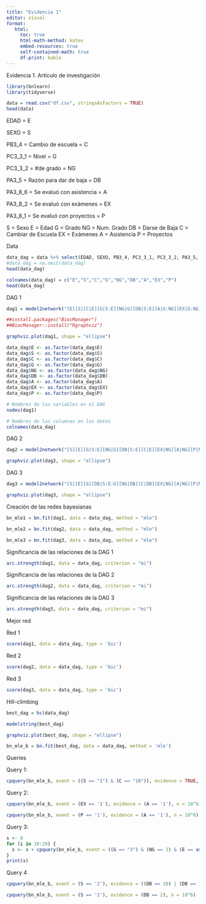 ---
title: "Evidencia 1"
editor: visual
format:
   html:
     toc: true
     html-math-method: katex
     embed-resources: true
     self-contained-math: true
     df-print: kable
---

Evidencia 1. Artículo de investigación


```{r}
library(bnlearn)
library(tidyverse)
```

```{r}
data = read.csv("df.csv", stringsAsFactors = TRUE)
head(data)
```

EDAD = E

SEXO = S

PB3_4 = Cambio de escuela = C

PC3_3_1 = Nivel = G

PC3_3_2 = #de grado = NG

PA3_5 = Razón para dar de baja = DB

PA3_8_6 = Se evaluó con asistencia = A

PA3_8_2 = Se evaluó con exámenes = EX

PA3_8_1 = Se evaluó con proyectos = P

S = Sexo E = Edad G = Grado NG = Num. Grado DB = Darse de Baja C = Cambiar de Escuela EX = Exámenes A = Asistencia P = Proyectos

Data

```{r}
data_dag = data %>% select(EDAD, SEXO, PB3_4, PC3_3_1, PC3_3_2, PA3_5, PA3_8_6, PA3_8_2, PA3_8_1)
#data_dag = na.omit(data_dag)
head(data_dag)
```

```{r}
colnames(data_dag) = c("E","S","C","G","NG","DB","A","EX","P")
head(data_dag)
```

DAG 1

```{r}
dag1 = model2network("[E][S][C|E][G|S:E][NG|G][DB|S:E][A|G:NG][EX|G:NG][P|G:NG]") 
```

```{r}
##install.packages("BiocManager")
##BiocManager::install("Rgraphviz")
```

```{r}
graphviz.plot(dag1, shape = "ellipse")
```

```{r}
data_dag$E <- as.factor(data_dag$E)
data_dag$S <- as.factor(data_dag$S)
data_dag$C <- as.factor(data_dag$C)
data_dag$G <- as.factor(data_dag$G)
data_dag$NG <- as.factor(data_dag$NG)
data_dag$DB <- as.factor(data_dag$DB)
data_dag$A <- as.factor(data_dag$A)
data_dag$EX <- as.factor(data_dag$EX)
data_dag$P <- as.factor(data_dag$P)
```

```{r}
# Nombres de las variables en el DAG
nodes(dag1)

# Nombres de las columnas en los datos
colnames(data_dag)
```

DAG 2

```{r}
dag2 = model2network("[S][E][G|S:E][NG|G][DB|S:E][C|E][EX|NG][A|NG][P|NG]")

```

```{r}
graphviz.plot(dag2, shape = "ellipse")
```

DAG 3

```{r}
dag3 = model2network("[S][E][G][DB|S:E:G][NG|DB][C|DB][EX|NG][A|NG][P|NG]")
```

```{r}
graphviz.plot(dag3, shape = "ellipse")

```

Creación de las redes bayesianas

```{r}
bn_mle1 = bn.fit(dag1, data = data_dag, method = "mle")
```

```{r}
bn_mle2 = bn.fit(dag2, data = data_dag, method = "mle")
```

```{r}
bn_mle3 = bn.fit(dag3, data = data_dag, method = "mle")
```

Significancia de las relaciones de la DAG 1

```{r}
arc.strength(dag1, data = data_dag, criterion = "mi")
```

Significancia de las relaciones de la DAG 2

```{r}
arc.strength(dag2, data = data_dag, criterion = "mi")
```

Significancia de las relaciones de la DAG 3

```{r}
arc.strength(dag3, data = data_dag, criterion = "mi")
```

Mejor red

Red 1

```{r}
score(dag1, data = data_dag, type = 'bic')
```

Red 2

```{r}
score(dag2, data = data_dag, type = 'bic')
```

Red 3

```{r}
score(dag3, data = data_dag, type = 'bic')
```

Hill-climbing

```{r}
best_dag = hc(data_dag)
```

```{r}
modelstring(best_dag)
```

```{r}
graphviz.plot(best_dag, shape = "ellipse")

```

```{r}
bn_mle_b = bn.fit(best_dag, data = data_dag, method = 'mle')
```

Queries

Query 1:

```{r}
cpquery(bn_mle_b, event = ((S == "1") & (C == "10")), evidence = TRUE, n = 10^6)
```

Query 2:

```{r}
cpquery(bn_mle_b, event = (EX == '1'), evidence = (A == '1'), n = 10^6)
```

```{r}
cpquery(bn_mle_b, event = (P == '1'), evidence = (A == '1'), n = 10^6)
```

Query 3:

```{r}
s <- 0 
for (i in 18:29) {
  s <- s + cpquery(bn_mle_b, event = ((G == "3") & (NG == 2) & (E == as.character(i))), evidence = TRUE, n = 10^6)
}
print(s)


```

Query 4

```{r}
cpquery(bn_mle_b, event = (S == '2'), evidence = ((DB == 10) | (DB == 11)), n = 10^6)
```

```{r}
cpquery(bn_mle_b, event = (S == '2'), evidence = (DB == 2), n = 10^6)
```

\
